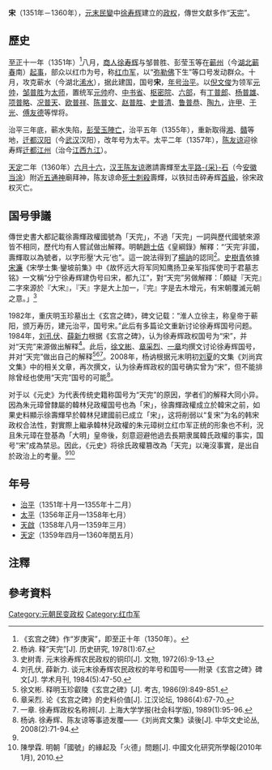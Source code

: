 '''宋'''（1351年－1360年），[[元末民變|元末民變]]中[[徐寿辉|徐寿辉]]建立的[[政权|政权]]，傳世文獻多作“[[天完|天完]]”。

==歷史==
[[至正|至正]]十一年（1351年）<ref>《玄宫之碑》作“岁庚寅”，即至正十年（1350年）。</ref>八月，[[商人|商人]][[徐寿辉|徐寿辉]]与邹普胜、彭莹玉等在[[蕲州|蕲州]]（今[[湖北|湖北]][[蕲春|蕲春]]南）[[起事|起事]]，部众以红巾为号，称[[红巾军|红巾军]]，以“[[弥勒佛|弥勒佛]]下生”等口号发动群众。十月，攻克蕲水（今湖北[[浠水|浠水]]），据此建国，国号'''宋'''，[[年号|年号]][[治平_(徐寿辉)|治平]]。以[[倪文俊|倪文俊]]为领军[[元帅|元帅]]，[[邹普胜|邹普胜]]为[[太师|太师]]，置统军[[元帅|元帅]]府、[[中书省|中书省]]、[[枢密院|枢密院]]、[[六部|六部]]，有[[丁普郎|丁普郎]]、[[杨普雄|杨普雄]]、[[项普略|项普略]]、[[况普天|况普天]]、[[欧普祥|欧普祥]]、[[陈普文|陈普文]]、[[赵普胜|赵普胜]]、[[史普清|史普清]]、[[鲁普恭|鲁普恭]]、[[陶九|陶九]]，[[许甲|许甲]]、[[于光|于光]]、[[傅友德|傅友德]]等悍将。

治平三年底，蕲水失陷，[[彭莹玉|彭莹玉]][[陣亡|陣亡]]，治平五年（1355年），重新取得[[湘|湘]]、[[贛|贛]]等地，[[迁都|迁都]][[汉阳|汉阳]]（今[[武汉|武汉]]汉阳），改年号为太平。太平二年（1357年），[[陈友谅|陈友谅]]迎徐寿辉[[迁都|迁都]][[江州|江州]]（治今[[江西|江西]][[九江|九江]]）。

[[天定_(徐寿辉)|天定]]二年（1360年）[[六月十六|六月十六]]，[[汉王|汉王]][[陈友谅|陈友谅]]邀請壽輝至[[太平路_(安徽)|太平路]][[采石|-{采}-石]]（今[[安徽|安徽]][[当涂|当涂]]）附近[[五通神|五通神]]廟拜神，陈友谅命[[死士|死士]][[刺殺|刺殺]]壽輝，以铁挝击碎寿辉[[首級|首級]]，徐宋政权灭亡。

== 国号爭議 ==
傳世史書大都記載徐壽輝政權國號為「天完」，不過「天完」一詞與歷代國號來源皆不相同，歷代均有人嘗試做出解釋。明朝[[趙士佶|趙士佶]]《皇綱錄》解釋：“‘天完’非國，壽輝取以為號者，以字形壓‘大元’也”。這一說法得到了[[楊訥|楊訥]]的認同<ref>杨讷. 释“天完”[J]. 历史研究, 1978(1):67.</ref>。[[史樹青|史樹青]]依據[[宋濂|宋濂]]《宋學士集·鑾坡前集》中《故怀远大将军同知鹰扬卫亲军指挥使司于君墓志铭》一文稱“分宁徐寿辉建伪号曰宋，都九江”，對“天完”另做解釋：「頗疑『天完』二字來源於『大宋』，『天』字是大上加一，『完』字是去木增元，有宋朝覆滅元朝之意。」<ref>史树青. 元末徐寿辉农民政权的铜印[J]. 文物, 1972(6):9-13.</ref>

1982年，重庆明玉珍墓出土《玄宫之碑》，碑文记载：“淮人立徐主，称皇帝于蕲阳，颁万寿历，建元治平，国号宋。”此后有多篇论文重新讨论徐寿辉国号问题。1984年，[[刘孔伏|刘孔伏]]、[[薛新力|薛新力]]根据《玄宫之碑》，认为徐寿辉政权国号为“宋”，并对“天完”来源做出解释<ref name=lkf>刘孔伏, 薛新力. 谈元末徐寿辉农民政权的年号和国号——附录《玄宫之碑》碑文[J]. 学术月刊, 1984(5):47-50.</ref>。此后，[[徐文彬|徐文彬]]、[[章采烈|章采烈]]、[[一章|一章]]均撰文讨论徐寿辉国号，并对“天完”做出自己的解释<ref>徐文彬. 释明玉珍叡陵《玄宫之碑》[J]. 考古, 1986(9):849-851.</ref><ref>章采烈. 论《玄宫之碑》的史料价值[J]. 江汉论坛, 1986(4):67-70.</ref><ref>一章. 徐寿辉政权名称辨[J]. 上海大学学报(社会科学版), 1989(1):95-96.</ref>。2008年，杨讷根据元末明初[[刘夏|刘夏]]的文集《刘尚宾文集》中的相关文章{{notetag|《戊戌五月擬上劉晉昭參議書》：“古今天下大亂之由往往不同。有暴虐之君毒害天下，民不堪命，乘時而起者。有百姓饑餓，上不加恤，所在千百爲羣相挺而起者。有强藩巨鎮、蕃將弄兵，窺伺中國，一時暴起者。若今日之所爲，皆非此比，正以夷狄之運將滿百年。自古夷狄之君無百年之運，觀於天下，國虚無人，地大不治，天心廢之，其徵見矣。我朝君臣灼知其然，遂倡皇宋之正統，掃夷狄之閏位，數之以君子在野小人在朝，數之以貪官污吏布滿中外，數之以膻腥中土，數之以毁裂冠冕。宋以火德王天下，故車服旗幟仍尚赤。於是乘上流之勢鼓行而東趨，所過保結小寡，破壞富强，求得丘民之心。然而網疏有所遺漏，民迺結黨與，號白軍，與我爲仇。自此兩家不相容，殺戮荼毒，各務相多。加之以饑饉，因之以疾疫，於是兵興以來，天下之民十室九亡。嗚呼！既往之事，追悔無益。爲今之計宜如何？則曰：莫急於解紅白之仇。解之之道宜如何？開誠心，布公道，修好問，通往來。諭告：尚紅者，吾宋之民也；尚白者，亦吾宋之民也，豈有宋民還殺宋民。爾迷不悮，徒自結怨彌年。彼力既疲，而中有慊，聞吾招之，必喜得我，而解仇來歸。再三不從，舉兵加誅。我直彼曲，勝負有所在矣。”<ref>劉夏《劉尚賓文續集》卷三.《續修四庫全書》第1326冊，第136頁上、下。</ref>}}，再次撰文，认为徐寿辉政权的国号确实曾为“宋”，但不能排除曾经也使用“天完”国号的可能<ref>杨讷. 徐寿辉、陈友谅等事迹发覆——《刘尚宾文集》读後[J]. 中华文史论丛, 2008(2):71-94.</ref>。

对于以《元史》为代表传统史籍称国号为“天完”的原因，学者们的解释大同小异。因為朱元璋曾隸屬的韓林兒政權国号也為「宋」，徐壽輝政權成立於韓宋之前，如果史料顯示徐壽輝早於韓林兒建國前已成立「宋」，这将削弱以“复宋”为名的韩宋政权合法性，對實際上繼承韓林兒政權的朱元璋树立红巾军正统的形象也不利，況且朱元璋在登基為「大明」皇帝後，刻意迴避他過去長期隶属韓氏政權的事实，国号“宋”成為禁忌。因此，《元史》将徐氏政權篡改為「天完」以淹沒事實，是出自於政治上的考量。<ref name=lkf/><ref>陳學霖. 明朝「國號」的緣起及「火德」問題[J]. 中國文化研究所學報(2010年1月), 2010.</ref>

== 年号 ==
* [[治平_(徐壽輝)|治平]]（1351年十月—1355年十二月）
* [[太平_(徐壽輝)|太平]]（1356年正月—1358年七月）
* [[天啟_(徐壽輝)|天啟]]（1358年八月—1359年三月）
* [[天定_(徐壽輝)|天定]]（1359年四月—1360年閏五月）

==注釋==
{{notefoot}}

== 參考資料 ==
{{reflist}}

[[Category:元朝民变政权|Category:元朝民变政权]]
[[Category:红巾军|Category:红巾军]]